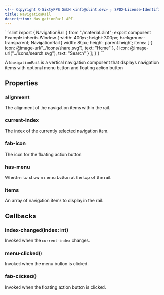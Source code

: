 ```yaml
---
<!-- Copyright © SixtyFPS GmbH <info@slint.dev> ; SPDX-License-Identifier: MIT -->
title: NavigationRail
description: NavigationRail API.
---
```



<CodeSnippetMD imagePath="/src/assets/generated/navigationrail.png" scale="3" imageWidth="300" imageHeight="200" imageAlt="">
```slint
import { NavigationRail } from "./material.slint";
export component Example inherits Window {
    width: 400px;
    height: 300px;
    background: transparent;
    NavigationRail {
        width: 80px;
        height: parent.height;
        items: [
            { icon: @image-url("../icons/share.svg"), text: "Home" },
            { icon: @image-url("../icons/search.svg"), text: "Search" }
        ];
    }
}
```
</CodeSnippetMD>

A `NavigationRail` is a vertical navigation component that displays navigation items with optional menu button and floating action button.

## Properties

### alignment
<SlintProperty propName="alignment" typeName="enum" enumName="LayoutAlignment">
The alignment of the navigation items within the rail.
</SlintProperty>

### current-index
<SlintProperty propName="current-index" typeName="int" propertyVisibility="in-out">
The index of the currently selected navigation item.
</SlintProperty>

### fab-icon
<SlintProperty propName="fab-icon" typeName="image">
The icon for the floating action button.
</SlintProperty>

### has-menu
<SlintProperty propName="has-menu" typeName="bool">
Whether to show a menu button at the top of the rail.
</SlintProperty>

### items
<SlintProperty propName="items" typeName="[struct]" structName="NavigationItem">
An array of navigation items to display in the rail.
</SlintProperty>

## Callbacks

### index-changed(index: int)
Invoked when the `current-index` changes.

### menu-clicked()
Invoked when the menu button is clicked.

### fab-clicked()
Invoked when the floating action button is clicked.